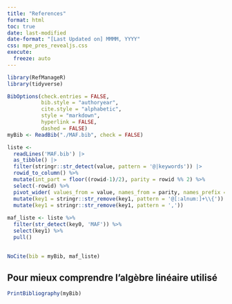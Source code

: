 ```yaml
---
title: "References"
format: html
toc: true
date: last-modified
date-format: "[Last Updated on] MMMM, YYYY"
css: mpe_pres_revealjs.css
execute: 
  freeze: auto
---
```


```r
library(RefManageR)
library(tidyverse)
```

```r
BibOptions(check.entries = FALSE,
           bib.style = "authoryear",
           cite.style = "alphabetic",
           style = "markdown",
           hyperlink = FALSE,
           dashed = FALSE)
myBib <- ReadBib("./MAF.bib", check = FALSE)
```

::: hidden
```r
liste <- 
  readLines('MAF.bib') |> 
  as_tibble() |> 
  filter(stringr::str_detect(value, pattern = '@|keywords')) |> 
  rowid_to_column() %>% 
  mutate(int_part = floor((rowid-1)/2), parity = rowid %% 2) %>% 
  select(-rowid) %>% 
  pivot_wider( values_from = value, names_from = parity, names_prefix = "key") |> 
  mutate(key1 = stringr::str_remove(key1, pattern = '@[:alnum:]+\\{')) |> 
  mutate(key1 = stringr::str_remove(key1, pattern = ',')) 
  
maf_liste <- liste %>% 
  filter(str_detect(key0, 'MAF')) %>% 
  select(key1) %>% 
  pull()

  
NoCite(bib = myBib, maf_liste)

```
:::

## Pour mieux comprendre l'algèbre linéaire utilisé

```r
PrintBibliography(myBib) 
```
